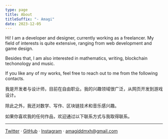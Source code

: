 ```yaml
---
type: page
title: About
titleSuffix: "- Amagi"
date: 2023-12-05
---
```


Hi! I am a developer and designer, currently working as a freelancer. My field of interests is quite extensive, ranging from web development and game design.

Besides that, I am also interested in mathematics, writing, blockchain techonology and music.

If you like any of my works, feel free to reach out to me from the following contacts.


我是开发者与设计师，目前在自由职业。我的兴趣领域很广泛，从网页开发到游戏设计。

除此之外，我还对数学、写作、区块链技术和音乐感兴趣。

如果你喜欢我的任何作品，欢迎通过以下联系方式与我取得联系。

---

[Twitter](https://twitter.com/AmagiDDmxh) · [GitHub](https://github.com/AmagiDDmxh) · [Instagram](https://www.instagram.com/amagiddmxh) · amagiddmxh@gmail.com
